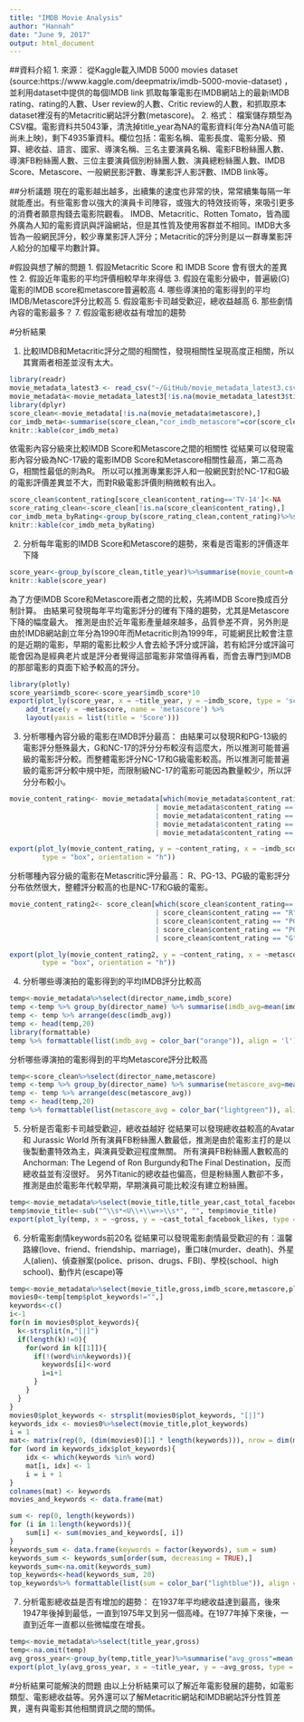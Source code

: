 ```yaml
---
title: "IMDB Movie Analysis"
author: "Hannah"
date: "June 9, 2017"
output: html_document
---
```


##資料介紹
1. 來源：
從Kaggle載入IMDB 5000 movies dataset (source:https://www.kaggle.com/deepmatrix/imdb-5000-movie-dataset) ，並利用dataset中提供的每個IMDB link 抓取每筆電影在IMDB網站上的最新IMDB rating、rating的人數、User review的人數、Critic review的人數，和抓取原本dataset裡沒有的Metacritic網站評分數(metascore)。
2. 格式：
檔案儲存類型為CSV檔。電影資料共5043筆，清洗掉title_year為NA的電影資料(年分為NA值可能尚未上映)，剩下4935筆資料。欄位包括：電影名稱、電影長度、電影分級、預算、總收益、語言、國家、導演名稱、三名主要演員名稱、電影FB粉絲團人數、導演FB粉絲團人數、三位主要演員個別粉絲團人數、演員總粉絲團人數、IMDB Score、Metascore、一般網民影評數、專業影評人影評數、IMDB link等。

##分析議題
現在的電影越出越多，出續集的速度也非常的快，常常續集每隔一年就能產出。有些電影會以強大的演員卡司陣容，或強大的特效技術等，來吸引更多的消費者願意掏錢去電影院觀看。 IMDB、Metacritic、Rotten Tomato，皆為國外廣為人知的電影資訊與評論網站，但是其性質及使用客群並不相同。IMDB大多皆為一般網民評分，較少專業影評人評分；Metacritic的評分則是以一群專業影評人給分的加權平均數計算。

#假設與想了解的問題
1. 假設Metacritic Score 和 IMDB Score 會有很大的差異性
2. 假設近年電影的平均評價相較早年來得低
3. 假設在電影分級中，普遍級(G)電影的IMDB score和metascore普遍較高
4. 哪些導演拍的電影得到的平均IMDB/Metascore評分比較高
5. 假設電影卡司越受歡迎，總收益越高
6. 那些劇情內容的電影最多？
7. 假設電影總收益有增加的趨勢

#分析結果

1. 比較IMDB和Metacritic評分之間的相關性，發現相關性呈現高度正相關，所以其實兩者相差並沒有太大。

```r
library(readr)
movie_metadata_latest3 <- read_csv("~/GitHub/movie_metadata_latest3.csv", locale = locale(encoding = "ASCII"))
movie_metadata<-movie_metadata_latest3[!is.na(movie_metadata_latest3$title_year),]
library(dplyr)
score_clean<-movie_metadata[!is.na(movie_metadata$metascore),]
cor_imdb_meta<-summarise(score_clean,"cor_imdb_metascore"=cor(score_clean$imdb_score,score_clean$metascore))
knitr::kable(cor_imdb_meta)
```




依電影內容分級來比較IMDB Score和Metascore之間的相關性
從結果可以發現電影內容分級為NC-17級的電影IMDB Score和Metascore相關性最高，第二高為G，相關性最低的則為R。
所以可以推測專業影評人和一般網民對於NC-17和G級的電影評價差異並不大，而對R級電影評價則稍微較有出入。
```r
score_clean$content_rating[score_clean$content_rating=='TV-14']<-NA
score_rating_clean<-score_clean[!is.na(score_clean$content_rating),]
cor_imdb_meta_byRating<-group_by(score_rating_clean,content_rating)%>%summarise(cor_imdb_metascore=cor(imdb_score,metascore))
knitr::kable(cor_imdb_meta_byRating)
```

2. 分析每年電影的IMDB Score和Metascore的趨勢，來看是否電影的評價逐年下降

```r
score_year<-group_by(score_clean,title_year)%>%summarise(movie_count=n(),imdb_score=mean(imdb_score),metascore=mean(metascore))
knitr::kable(score_year)

```

為了方便IMDB Score和Metascore兩者之間的比較，先將IMDB Score換成百分制計算。
由結果可發現每年平均電影評分的確有下降的趨勢，尤其是Metascore下降的幅度最大。
推測是由於近年電影產量越來越多，品質參差不齊，另外則是由於IMDB網站創立年分為1990年而Metacritic則為1999年，可能網民比較會注意的是近期的電影，早期的電影比較少人會去給予評分或評論，若有給評分或評論可能會因為是經典老片或是評分者覺得這部電影非常值得再看，而會去專門到IMDB的那部電影的頁面下給予較高的評分。
```r
library(plotly)
score_year$imdb_score<-score_year$imdb_score*10
export(plot_ly(score_year, x = ~title_year, y = ~imdb_score, type = 'scatter', mode='line', name = 'imdb_score') %>%
    add_trace(y = ~metascore, name = 'metascore') %>%
    layout(yaxis = list(title = 'Score')))

```

3. 分析哪種內容分級的電影在IMDB評分最高：
由結果可以發現R和PG-13級的電影評分懸殊最大，G和NC-17的評分分布較沒有這麼大，所以推測可能普遍級的電影評分較。而整體電影評分NC-17和G級電影較高。所以推測可能普遍級的電影評分較中規中矩，而限制級NC-17的電影可能因為數量較少，所以評分分布較小。
```r
movie_content_rating<- movie_metadata[which(movie_metadata$content_rating== "NC-17"
                                    | movie_metadata$content_rating == "R" 
                                    | movie_metadata$content_rating == "PG-13" 
                                    | movie_metadata$content_rating == "PG"
                                    | movie_metadata$content_rating == "G"), ]

export(plot_ly(movie_content_rating, y = ~content_rating, x = ~imdb_score,
        type = "box", orientation = "h"))
```

分析哪種內容分級的電影在Metascritic評分最高：
R、PG-13、PG級的電影評分分布依然很大，整體評分較高的也是NC-17和G級的電影。
```r
movie_content_rating2<- score_clean[which(score_clean$content_rating== "NC-17"
                                    | score_clean$content_rating == "R" 
                                    | score_clean$content_rating == "PG-13" 
                                    | score_clean$content_rating == "PG"
                                    | score_clean$content_rating == "G"), ]

export(plot_ly(movie_content_rating2, y = ~content_rating, x = ~metascore,
        type = "box", orientation = "h"))
```

4. 分析哪些導演拍的電影得到的平均IMDB評分比較高
```r
temp<-movie_metadata%>%select(director_name,imdb_score)
temp <-temp %>% group_by(director_name) %>% summarise(imdb_avg=mean(imdb_score))
temp <- temp %>% arrange(desc(imdb_avg))
temp <- head(temp,20)
library(formattable)
temp %>% formattable(list(imdb_avg = color_bar("orange")), align = 'l')
```

分析哪些導演拍的電影得到的平均Metascore評分比較高
```r
temp<-score_clean%>%select(director_name,metascore)
temp <-temp %>% group_by(director_name) %>% summarise(metascore_avg=mean(metascore))
temp <- temp %>% arrange(desc(metascore_avg))
temp <- head(temp,20)
temp %>% formattable(list(metascore_avg = color_bar("lightgreen")), align = 'l')
```

5. 分析是否電影卡司越受歡迎，總收益越好
從結果可以發現總收益較高的Avatar 和 Jurassic World 所有演員FB粉絲團人數最低，推測是由於電影主打的是以後製動畫特效為主，與演員受歡迎程度無關。
所有演員FB粉絲團人數較高的Anchorman: The Legend of Ron Burgundy和The Final Destination，反而總收益並有沒很好。
另外Titanic的總收益也偏高，但是粉絲團人數卻不多，推測是由於電影年代較早期，早期演員可能比較沒有建立粉絲團。
```r
temp<-movie_metadata%>%select(movie_title,title_year,cast_total_facebook_likes,gross,imdb_score,metascore)
temp$movie_title<-sub("^\\s*<U\\+\\w+>\\s*", "", temp$movie_title)
export(plot_ly(temp, x = ~gross, y = ~cast_total_facebook_likes, type = 'scatter', mode='marker', text =~paste(movie_title,title_year)))
```


6. 分析電影劇情keywords前20名
從結果可以發現電影劇情最受歡迎的有：溫馨路線(love、friend、friendship、marriage)，重口味(murder、death)、外星人(alien)、偵查辦案(police、prison、drugs、FBI)、學校(school、high school)、動作片(escape)等

```r
temp<-movie_metadata%>%select(movie_title,gross,imdb_score,metascore,plot_keywords)
movies0<-temp[temp$plot_keywords!="",]
keywords<-c()
i<-1
for(n in movies0$plot_keywords){
  k<-strsplit(n,"[|]")
  if(length(k)!=0){
    for(word in k[[1]]){
      if(!(word%in%keywords)){
        keywords[i]<-word
        i=i+1
      }
    }
  }
}
movies0$plot_keywords <- strsplit(movies0$plot_keywords, "[|]")
keywords_idx <- movies0%>%select(movie_title,plot_keywords)
i = 1
mat<- matrix(rep(0, (dim(movies0)[1] * length(keywords))), nrow = dim(movies0)[1])
for (word in keywords_idx$plot_keywords){
    idx <- which(keywords %in% word)
    mat[i, idx] <- 1
    i = i + 1
}
colnames(mat) <- keywords
movies_and_keywords <- data.frame(mat)

sum <- rep(0, length(keywords))
for (i in 1:length(keywords)){
    sum[i] <- sum(movies_and_keywords[, i])
}
keywords_sum <- data.frame(keywords = factor(keywords), sum = sum)
keywords_sum <- keywords_sum[order(sum, decreasing = TRUE),]
keywords_sum<-na.omit(keywords_sum)
top_keywords<-head(keywords_sum, 20)
top_keywords%>% formattable(list(sum = color_bar("lightblue")), align = 'l')

```


7. 分析電影總收益是否有增加的趨勢：
在1937年平均總收益達到最高，後來1947年後掉到最低，一直到1975年又到另一個高峰。在1977年掉下來後，一直到近年一直都以些微幅度在增長。

```r
temp<-movie_metadata%>%select(title_year,gross)
temp<-na.omit(temp)
avg_gross_year<-group_by(temp,title_year)%>%summarise("avg_gross"=mean(gross))
export(plot_ly(avg_gross_year, x = ~title_year, y = ~avg_gross, type = 'scatter', mode='line') %>% layout(yaxis = list(title = 'Gross')))
```

#分析結果可能解決的問題
由以上分析結果可以了解近年電影發展的趨勢，如電影類型、電影總收益等。另外還可以了解Metacritic網站和IMDB網站評分性質差異，還有與電影其他相關資訊之間的關係。
